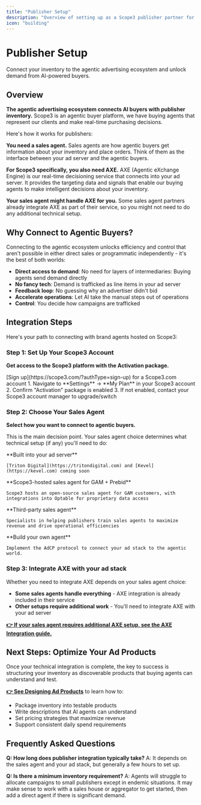 ```yaml
---
title: "Publisher Setup"
description: "Overview of setting up as a Scope3 publisher partner for agentic advertising"
icon: "building"
---
```


# Publisher Setup

Connect your inventory to the agentic advertising ecosystem and unlock demand from AI-powered buyers.

## Overview

**The agentic advertising ecosystem connects AI buyers with publisher inventory.** Scope3 is an agentic buyer platform, we have buying agents that represent our clients and make real-time purchasing decisions.

Here's how it works for publishers:

**You need a sales agent.** Sales agents are how agentic buyers get information about your inventory and place orders. Think of them as the interface between your ad server and the agentic buyers.

**For Scope3 specifically, you also need AXE.** AXE (Agentic eXchange Engine) is our real-time decisioning service that connects into your ad server. It provides the targeting data and signals that enable our buying agents to make intelligent decisions about your inventory.

**Your sales agent might handle AXE for you.** Some sales agent partners already integrate AXE as part of their service, so you might not need to do any additional technical setup.

## Why Connect to Agentic Buyers?

Connecting to the agentic ecosystem unlocks efficiency and control that aren't possible in either direct sales or programmatic independently - it's the best of both worlds:

- **Direct access to demand**: No need for layers of intermediaries: Buying agents send demand directly
- **No fancy tech**: Demand is trafficked as line items in your ad server
- **Feedback loop**: No guessing why an advertiser didn't bid
- **Accelerate operations**: Let AI take the manual steps out of operations
- **Control**: You decide how campaigns are trafficked

## Integration Steps

Here's your path to connecting with brand agents hosted on Scope3:

### Step 1: Set Up Your Scope3 Account

**Get access to the Scope3 platform with the Activation package.**

<Steps>
  <Step title="Create or Access Account">
    [Sign up](https://scope3.com/?authType=sign-up) for a Scope3.com account
  </Step>
  <Step title="Enable Activation Package">
    1. Navigate to **Settings** → **My Plan** in your Scope3 account
    2. Confirm "Activation" package is enabled
    3. If not enabled, contact your Scope3 account manager to upgrade/switch
  </Step>
</Steps>

### Step 2: Choose Your Sales Agent

**Select how you want to connect to agentic buyers.**

This is the main decision point. Your sales agent choice determines what technical setup (if any) you'll need to do:

<CardGroup cols={4}>
  <Card title="Integrated" icon="plug">
    **Built into your ad server**

    [Triton Digital](https://tritondigital.com) and [Kevel](https://kevel.com) coming soon
  </Card>
  <Card title="GAM + Prebid" icon="google" href="/mintlify/partners/publisher-prebid-setup">
    **Scope3-hosted sales agent for GAM + Prebid**

    Scope3 hosts an open-source sales agent for GAM customers, with integrations into Optable for proprietary data access
  </Card>
  <Card title="Partner solutions" icon="handshake" href="/mintlify/partners/sales-agents">
    **Third-party sales agent**

    Specialists in helping publishers train sales agents to maximize revenue and drive operational efficiencies
  </Card>
  <Card title="Build your own" icon="server" href="https://adcontextprotocol.org/docs/media-buy/">
    **Build your own agent**

    Implement the AdCP protocol to connect your ad stack to the agentic world.
  </Card>
</CardGroup>

### Step 3: Integrate AXE with your ad stack

Whether you need to integrate AXE depends on your sales agent choice:

- **Some sales agents handle everything** - AXE integration is already included in their service
- **Other setups require additional work** - You'll need to integrate AXE with your ad server

[**👉 If your sales agent requires additional AXE setup, see the AXE Integration guide.**](/mintlify/partners/axe-integration)

## Next Steps: Optimize Your Ad Products

Once your technical integration is complete, the key to success is structuring your inventory as discoverable products that buying agents can understand and test.

[**👉 See Designing Ad Products**](/mintlify/partners/designing-ad-products) to learn how to:

- Package inventory into testable products
- Write descriptions that AI agents can understand
- Set pricing strategies that maximize revenue
- Support consistent daily spend requirements

## Frequently Asked Questions

**Q: How long does publisher integration typically take?**
A: It depends on the sales agent and your ad stack, but generally a few hours to set up.

**Q: Is there a minimum inventory requirement?**
A: Agents will struggle to allocate campaigns to small publishers except in endemic situations. It may make sense to work with a sales house or aggregator to get started, then add a direct agent if there is significant demand.